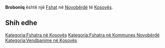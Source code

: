 {{Fshat në Kosovës
 | Emri                = Broboniq
| sqi_N_name = Broboniq
| sqi_N_FULL_NAME_RO = Broboniq
| sqi_N_FULL_NAME_ND_RO = Broboniq
| sqi_N_SORT_NAME_RG = BROBONIQ
| sqi_N_FULL_NAME_RG = Broboniq
| sqi_N_FULL_NAME_ND_RG = Broboniq
| sqi_V_name = Braboniq
| sqi_V_FULL_NAME_RO = Braboniq
| sqi_V_FULL_NAME_ND_RO = Braboniq
| sqi_V_SORT_NAME_RG = BRABONIQ
| sqi_V_FULL_NAME_RG = Braboniq
| sqi_V_FULL_NAME_ND_RG = Braboniq
| srp_N_name = Brabonjić
| srp_N_FULL_NAME_RO = Brabonjić
| srp_N_FULL_NAME_ND_RO = Brabonjic
| srp_N_SORT_NAME_RG = BRABONJIC
| srp_N_FULL_NAME_RG = Brabonjić
| srp_N_FULL_NAME_ND_RG = Brabonjic
| srp_NS_name = Брабоњић
| srp_NS_FULL_NAME_RO = Брабоњић
| srp_NS_FULL_NAME_ND_RO = Брабоњић
| srp_NS_SORT_NAME_RG = БРАБОЊИЋ
| srp_NS_FULL_NAME_RG = Брабоњић
| srp_NS_FULL_NAME_ND_RG = Брабоњић
| srp_V_name = Brabonić
| srp_V_FULL_NAME_RO = Brabonić
| srp_V_FULL_NAME_ND_RO = Brabonic
| srp_V_SORT_NAME_RG = BRABONIC
| srp_V_FULL_NAME_RG = Brabonić
| srp_V_FULL_NAME_ND_RG = Brabonic
| std_V_name = Gradevac
| std_V_FULL_NAME_RO = Gradevac
| std_V_FULL_NAME_ND_RO = Gradevac
| std_V_SORT_NAME_RG = GRADEVAC
| std_V_FULL_NAME_RG = Gradevac
| std_V_FULL_NAME_ND_RG = Gradevac

 | Emri (Rasa dhanore) = 
 | Figura              = 
 | Shteti              = Kosovo
 | Komuna              = Novobërdë
 | Kodi postar         = 
 | Sipërfaqja          = 

 | Popullsia           = 

 | Regj. i popullsisë  = 
 | Dend. e popullsisë  = 
 | Faqja zyrtare       = 
 <!--- Koordinatat ----> 
 | Gjerësia            = 42.844167
 | Gjatësia            = 20.794167
 | Lartësia            = 
}}
'''Broboniq''' është një [[Fshat]] në [[Novobërdë]] të [[Kosovës]].

<!-- == Gjeografia == -->
<!-- == Historia == -->
<!-- == Demografia == -->
== Shih edhe ==
{{Komuna Novobërdë}}
{{Kosovo-Administrata-Cung}}

[[Kategoria:Fshatra në Kosovës]]
[[Kategoria:Fshatra në Kommunes Novobërdë]]
[[Kategoria:Vendbanime në Kosovës]]
